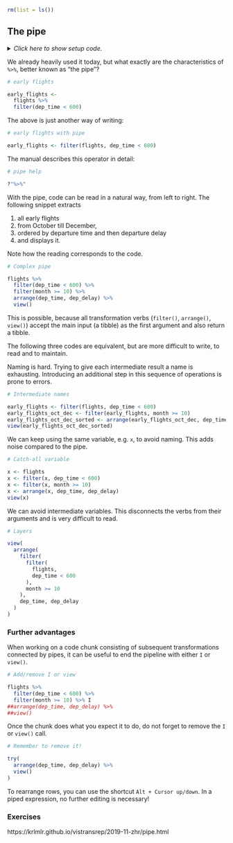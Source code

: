 ```r
rm(list = ls())
```


## The pipe

<details><summary>*Click here to show setup code.*</summary>
```r
### The pipe

```
```r
library(tidyverse)
library(nycflights13)

library(conflicted)
conflict_prefer("filter", "dplyr")
```
</details>

We already heavily used it today, but what exactly are the characteristics of `%>%`, better known as "the pipe"?

```r
# early flights
```
```r
early_flights <-
  flights %>%
  filter(dep_time < 600)
```

The above is just another way of writing:

```r
# early flights with pipe
```
```r
early_flights <- filter(flights, dep_time < 600)
```

The manual describes this operator in detail:

```r
# pipe help
```
```r
?"%>%"
```

With the pipe, code can be read in a natural way, from left to right.
The following snippet extracts

1. all early flights
2. from October till December,
3. ordered by departure time and then departure delay
4. and displays it.

Note how the reading corresponds to the code.

```r
# Complex pipe
```
```r
flights %>%
  filter(dep_time < 600) %>%
  filter(month >= 10) %>%
  arrange(dep_time, dep_delay) %>%
  view()
```

This is possible, because all transformation verbs (`filter()`, `arrange()`, `view()`) accept the main input (a tibble) as the first argument and also return a tibble.

The following three codes are equivalent, but are more difficult to write, to read and to maintain.

Naming is hard.
Trying to give each intermediate result a name is exhausting.
Introducing an additional step in this sequence of operations is prone to errors.

```r
# Intermediate names
```
```r
early_flights <- filter(flights, dep_time < 600)
early_flights_oct_dec <- filter(early_flights, month >= 10)
early_flights_oct_dec_sorted <- arrange(early_flights_oct_dec, dep_time, dep_delay)
view(early_flights_oct_dec_sorted)
```

We can keep using the same variable, e.g. `x`, to avoid naming.
This adds noise compared to the pipe.

```r
# Catch-all variable
```
```r
x <- flights
x <- filter(x, dep_time < 600)
x <- filter(x, month >= 10)
x <- arrange(x, dep_time, dep_delay)
view(x)
```

We can avoid intermediate variables.
This disconnects the verbs from their arguments and is very difficult to read.

```r
# Layers
```
```r
view(
  arrange(
    filter(
      filter(
        flights,
        dep_time < 600
      ),
      month >= 10
    ),
    dep_time, dep_delay
  )
)
```


### Further advantages

When working on a code chunk consisting of subsequent transformations connected by pipes, it can be useful to end the pipeline with either `I` or `view()`.

```r
# Add/remove I or view
```
```r
flights %>%
  filter(dep_time < 600) %>%
  filter(month >= 10) %>% I
##arrange(dep_time, dep_delay) %>%
##view()
```

Once the chunk does what you expect it to do, do not forget to remove the `I` or `view()` call.

```r
# Remember to remove it!
```
```r
try(
  arrange(dep_time, dep_delay) %>%
  view()
)
```

To rearrange rows, you can use the shortcut `Alt + Cursor up/down`.
In a piped expression, no further editing is necessary!

### Exercises {-}

https://krlmlr.github.io/vistransrep/2019-11-zhr/pipe.html

